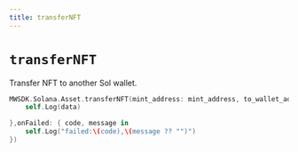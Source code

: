```yaml
---
title: transferNFT
---
```


# `transferNFT`
Transfer NFT to another Sol wallet.

```swift
MWSDK.Solana.Asset.transferNFT(mint_address: mint_address, to_wallet_address: to_wallet_address, confirmation: confirmation, skip_preflight: skip_preflight,onSuccess: { data in
    self.Log(data)

},onFailed: { code, message in
    self.Log("failed:\(code),\(message ?? "")")
})
```